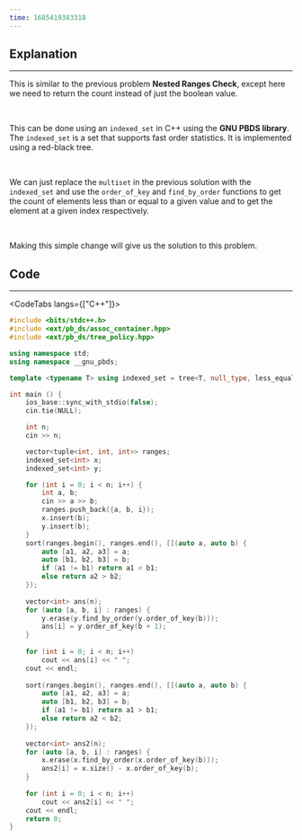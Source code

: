 ```yaml
---
time: 1685419383318
---
```


## Explanation

<hr />

This is similar to the previous problem **Nested Ranges Check**, except here we need to return the count instead of just the boolean value. 

<br />

This can be done using an `indexed_set` in C++ using the **GNU PBDS library**. The `indexed_set` is a set that supports fast order statistics. It is implemented using a red-black tree.

<br />

We can just replace the `multiset` in the previous solution with the `indexed_set` and use the `order_of_key` and `find_by_order` functions to get the count of elements less than or equal to a given value and to get the element at a given index respectively.

<br />

Making this simple change will give us the solution to this problem.

## Code

<hr />

<CodeTabs langs={["C++"]}>

```cpp
#include <bits/stdc++.h>
#include <ext/pb_ds/assoc_container.hpp>
#include <ext/pb_ds/tree_policy.hpp>

using namespace std;
using namespace __gnu_pbds;

template <typename T> using indexed_set = tree<T, null_type, less_equal<T>, rb_tree_tag, tree_order_statistics_node_update>;

int main () {
    ios_base::sync_with_stdio(false);
    cin.tie(NULL);

    int n;
    cin >> n;

    vector<tuple<int, int, int>> ranges;
    indexed_set<int> x;
    indexed_set<int> y;

    for (int i = 0; i < n; i++) {
        int a, b;
        cin >> a >> b;
        ranges.push_back({a, b, i});
        x.insert(b);
        y.insert(b);
    }
    sort(ranges.begin(), ranges.end(), [](auto a, auto b) {
        auto [a1, a2, a3] = a;
        auto [b1, b2, b3] = b;
        if (a1 != b1) return a1 < b1;
        else return a2 > b2;
    });
 
    vector<int> ans(n);
    for (auto [a, b, i] : ranges) {
        y.erase(y.find_by_order(y.order_of_key(b)));
        ans[i] = y.order_of_key(b + 1);
    }
 
    for (int i = 0; i < n; i++)
        cout << ans[i] << " ";
    cout << endl;
 
    sort(ranges.begin(), ranges.end(), [](auto a, auto b) {
        auto [a1, a2, a3] = a;
        auto [b1, b2, b3] = b;
        if (a1 != b1) return a1 > b1;
        else return a2 < b2;
    });
 
    vector<int> ans2(n);
    for (auto [a, b, i] : ranges) {
        x.erase(x.find_by_order(x.order_of_key(b)));
        ans2[i] = x.size() - x.order_of_key(b);
    }
 
    for (int i = 0; i < n; i++)
        cout << ans2[i] << " ";
    cout << endl;
    return 0;
}
```

</CodeTabs>
